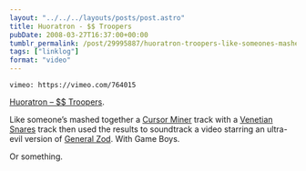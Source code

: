 ```yaml
---
layout: "../../../layouts/posts/post.astro"
title: Huoratron - $$ Troopers
pubDate: 2008-03-27T16:37:00+00:00
tumblr_permalink: /post/29995887/huoratron-troopers-like-someones-mashed
tags: ["linklog"]
format: "video"
---
```


`vimeo: https://vimeo.com/764015`

[Huoratron &#8211; \$\$ Troopers][1].

Like someone&rsquo;s mashed together a [Cursor Miner][2] track with a [Venetian Snares][3] track then used the results to soundtrack a video starring an ultra-evil version of [General Zod][4]. With Game Boys.

Or something.

[1]: https://vimeo.com/764015
[2]: http://www.myspace.com/cursorminer
[3]: http://www.venetiansnares.com/
[4]: http://www.zod2008.com/
